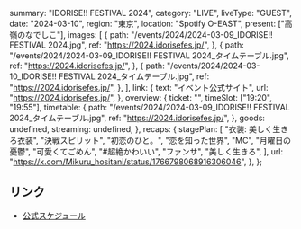   summary: "IDORISE!! FESTIVAL 2024",
  category: "LIVE",
  liveType: "GUEST",
  date: "2024-03-10",
  region: "東京",
  location: "Spotify O-EAST",
  present: ["高嶺のなでしこ"],
  images: [
    {
      path: "/events/2024/2024-03-09_IDORISE!! FESTIVAL 2024.jpg",
      ref: "https://2024.idorisefes.jp/",
    },
    {
      path: "/events/2024/2024-03-09_IDORISE!! FESTIVAL 2024_タイムテーブル.jpg",
      ref: "https://2024.idorisefes.jp/",
    },
    {
      path: "/events/2024/2024-03-10_IDORISE!! FESTIVAL 2024_タイムテーブル.jpg",
      ref: "https://2024.idorisefes.jp/",
    },
  ],
  link: {
    text: "イベント公式サイト",
    url: "https://2024.idorisefes.jp/",
  },
  overview: {
    ticket: "",
    timeSlot: ["19:20", "19:55"],
    timetable: {
      path: "/events/2024/2024-03-09_IDORISE!! FESTIVAL 2024_タイムテーブル.jpg",
      ref: "https://2024.idorisefes.jp/",
    },
    goods: undefined,
    streaming: undefined,
  },
  recaps: {
    stagePlan: [
      "衣装: 美しく生きろ衣装",
      "決戦スピリット",
      "初恋のひと。",
      "恋を知った世界",
      "MC",
      "月曜日の憂鬱",
      "可愛くてごめん",
      "#超絶かわいい",
      "ファンサ",
      "美しく生きろ",
    ],
    url: "https://x.com/Mikuru_hositani/status/1766798068916306046",
  },
};

## リンク

- [公式スケジュール](https://takanenonadeshiko.jp/?p=1709)
